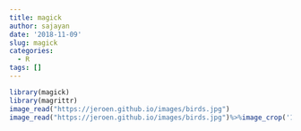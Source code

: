 ```yaml
---
title: magick
author: sajayan
date: '2018-11-09'
slug: magick
categories:
  - R
tags: []
---
```

```r
library(magick)
library(magrittr)
image_read("https://jeroen.github.io/images/birds.jpg")
image_read("https://jeroen.github.io/images/birds.jpg")%>%image_crop('1200x300+100+1700')%>%image_ocr()%>%cat()
```

